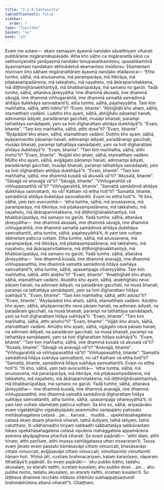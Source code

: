 ```yaml
---
title: "2.2.6 Sāḷhasutta"
tableOfContents: false
sidebar:
  order: 7
type: "tipitaka"
basket: "su"
book: "a3"
---
```



<DynamicBreadcrumb />

<Division number="67" book="a3" bookNo="15" page="194">

<Paragraph number="526" book="a3">
Evaṃ me sutaṃ—  ekaṃ samayaṃ āyasmā nandako sāvatthiyaṃ viharati pubbārāme migāramātupāsāde. Atha kho sāḷho ca migāranattā sāṇo ca sekhuniyanattā yenāyasmā nandako tenupasaṅkamiṃsu; upasaṅkamitvā āyasmantaṃ nandakaṃ abhivādetvā ekamantaṃ nisīdiṃsu. Ekamantaṃ nisinnaṃ kho sāḷhaṃ migāranattāraṃ āyasmā nandako etadavoca—
</Paragraph>

<Paragraph number="527" book="a3">
“Etha tumhe, sāḷhā, mā anussavena, mā paramparāya, mā itikirāya, mā piṭakasampadānena, mā takkahetu, mā nayahetu, mā ākāraparivitakkena, mā diṭṭhinijjhānakkhantiyā, mā bhabbarūpatāya, mā samaṇo no garūti. Yadā tumhe, sāḷhā, attanāva jāneyyātha ‘ime dhammā akusalā, ime dhammā sāvajjā, ime dhammā viññugarahitā, ime dhammā samattā samādinnā ahitāya dukkhāya saṃvattantī’ti, atha tumhe, sāḷhā, pajaheyyātha.
</Paragraph>

<Paragraph number="528" book="a3">
Taṃ kiṃ maññatha, sāḷhā, atthi lobho”ti?
</Paragraph>

<Paragraph number="529" book="a3">
“Evaṃ, bhante”.
</Paragraph>

<Paragraph number="530" book="a3">
“Abhijjhāti kho ahaṃ, sāḷhā, etamatthaṃ vadāmi. Luddho kho ayaṃ, sāḷhā, abhijjhālu pāṇampi hanati, adinnampi ādiyati, paradārampi gacchati, musāpi bhaṇati, parampi tathattāya samādapeti, yaṃ sa hoti dīgharattaṃ ahitāya dukkhāyā”ti.
</Paragraph>

<Paragraph number="531" book="a3">
“Evaṃ, bhante”.
</Paragraph>

<Paragraph number="532" book="a3">
“Taṃ kiṃ maññatha, sāḷhā, atthi doso”ti?
</Paragraph>

<Paragraph number="533" book="a3">
“Evaṃ, bhante”.
</Paragraph>

<Paragraph number="534" book="a3">
“Byāpādoti kho ahaṃ, sāḷhā, etamatthaṃ vadāmi. Duṭṭho kho ayaṃ, sāḷhā, byāpannacitto pāṇampi hanati, adinnampi ādiyati, paradārampi gacchati, musāpi bhaṇati, parampi tathattāya samādapeti, yaṃ sa hoti dīgharattaṃ ahitāya dukkhāyā”ti.
</Paragraph>

<Paragraph number="535" book="a3">
“Evaṃ, bhante”.
</Paragraph>

<Paragraph number="536" book="a3">
“Taṃ kiṃ maññatha, sāḷhā, atthi moho”ti?
</Paragraph>

<Paragraph number="537" book="a3">
“Evaṃ, bhante”.
</Paragraph>

<Paragraph number="538" book="a3">
“Avijjāti kho ahaṃ, sāḷhā, etamatthaṃ vadāmi. Mūḷho kho ayaṃ, sāḷhā, avijjāgato pāṇampi hanati, adinnampi ādiyati, paradārampi gacchati, musāpi bhaṇati, parampi tathattāya samādapeti, yaṃ sa hoti dīgharattaṃ ahitāya dukkhāyā”ti.
</Paragraph>

<Paragraph number="539" book="a3">
“Evaṃ, bhante”.
</Paragraph>

<Paragraph number="540" book="a3">
“Taṃ kiṃ maññatha, sāḷhā, ime dhammā kusalā vā akusalā vā”ti?
</Paragraph>

<Paragraph number="541" book="a3">
“Akusalā, bhante”.
</Paragraph>

<Paragraph number="542" book="a3">
“Sāvajjā vā anavajjā vā”ti?
</Paragraph>

<Paragraph number="543" book="a3">
“Sāvajjā, bhante”.
</Paragraph>

<Paragraph number="544" book="a3">
“Viññugarahitā vā viññuppasatthā vā”ti?
</Paragraph>

<Paragraph number="545" book="a3">
“Viññugarahitā, bhante”.
</Paragraph>

<Paragraph number="546" book="a3">
“Samattā samādinnā ahitāya dukkhāya saṃvattanti, no vā? Kathaṃ vā ettha hotī”ti?
</Paragraph>

<Paragraph number="547" book="a3">
“Samattā, bhante, samādinnā ahitāya dukkhāya saṃvattantīti. Evaṃ no ettha hotī”ti.
</Paragraph>

<Paragraph number="548" book="a3">
“Iti kho, sāḷhā, yaṃ taṃ avocumhā—  ‘etha tumhe, sāḷhā, mā anussavena, mā paramparāya, mā itikirāya, mā piṭakasampadānena, mā takkahetu, mā nayahetu, mā ākāraparivitakkena, mā diṭṭhinijjhānakkhantiyā, mā bhabbarūpatāya, mā samaṇo no garūti. Yadā tumhe, sāḷhā, attanāva jāneyyātha—  ime dhammā akusalā, ime dhammā sāvajjā, ime dhammā viññugarahitā, ime dhammā samattā samādinnā ahitāya dukkhāya saṃvattantīti, atha tumhe, sāḷhā, pajaheyyāthā’ti, iti yaṃ taṃ vuttaṃ idametaṃ paṭicca vuttaṃ.
</Paragraph>

<Paragraph number="549" book="a3">
Etha tumhe, sāḷhā, mā anussavena, mā paramparāya, mā itikirāya, mā piṭakasampadānena, mā takkahetu, mā nayahetu, mā ākāraparivitakkena, mā diṭṭhinijjhānakkhantiyā, mā bhabbarūpatāya, mā samaṇo no garūti. Yadā tumhe, sāḷhā, attanāva jāneyyātha—  ‘ime dhammā kusalā, ime dhammā anavajjā, ime dhammā viññuppasatthā, ime dhammā samattā samādinnā hitāya sukhāya saṃvattantī’ti, atha tumhe, sāḷhā, upasampajja vihareyyātha.
</Paragraph>

<Paragraph number="550" book="a3">
Taṃ kiṃ maññatha, sāḷhā, atthi alobho”ti?
</Paragraph>

<Paragraph number="551" book="a3">
“Evaṃ, bhante”.
</Paragraph>

<Paragraph number="552" book="a3">
“Anabhijjhāti kho ahaṃ, sāḷhā, etamatthaṃ vadāmi. Aluddho kho ayaṃ, sāḷhā, anabhijjhālu neva pāṇaṃ hanati, na adinnaṃ ādiyati, na paradāraṃ gacchati, na musā bhaṇati, parampi na tathattāya samādapeti, yaṃ sa hoti dīgharattaṃ hitāya sukhāyā”ti.
</Paragraph>

<Paragraph number="553" book="a3">
“Evaṃ, bhante”.
</Paragraph>

<Paragraph number="554" book="a3">
“Taṃ kiṃ maññatha, sāḷhā, atthi adoso”ti?
</Paragraph>

<Paragraph number="555" book="a3">
“Evaṃ, bhante”.
</Paragraph>

<Paragraph number="556" book="a3">
“Abyāpādoti kho ahaṃ, sāḷhā, etamatthaṃ vadāmi. Aduṭṭho kho ayaṃ, sāḷhā, abyāpannacitto neva pāṇaṃ hanati, na adinnaṃ ādiyati, na paradāraṃ gacchati, na musā bhaṇati, parampi na tathattāya samādapeti, yaṃ sa hoti dīgharattaṃ hitāya sukhāyā”ti.
</Paragraph>

<Paragraph number="557" book="a3">
“Evaṃ, bhante”.
</Paragraph>

<Paragraph number="558" book="a3">
“Taṃ kiṃ maññatha, sāḷhā, atthi amoho”ti?
</Paragraph>

<Paragraph number="559" book="a3">
“Evaṃ, bhante”.
</Paragraph>

<Paragraph number="560" book="a3">
“Vijjāti kho ahaṃ, sāḷhā, etamatthaṃ vadāmi. Amūḷho kho ayaṃ, sāḷhā, vijjāgato neva pāṇaṃ hanati, na adinnaṃ ādiyati, na paradāraṃ gacchati, na musā bhaṇati, parampi na tathattāya samādapeti, yaṃ sa hoti dīgharattaṃ hitāya sukhāyā”ti.
</Paragraph>

<Paragraph number="561" book="a3">
“Evaṃ, bhante”.
</Paragraph>

<Paragraph number="562" book="a3">
“Taṃ kiṃ maññatha, sāḷhā, ime dhammā kusalā vā akusalā vā”ti?
</Paragraph>

<Paragraph number="563" book="a3">
“Kusalā, bhante”.
</Paragraph>

<Paragraph number="564" book="a3">
“Sāvajjā vā anavajjā vā”ti?
</Paragraph>

<Paragraph number="565" book="a3">
“Anavajjā, bhante”.
</Paragraph>

<Paragraph number="566" book="a3">
“Viññugarahitā vā viññuppasatthā vā”ti?
</Paragraph>

<Paragraph number="567" book="a3">
“Viññuppasatthā, bhante”.
</Paragraph>

<Paragraph number="568" book="a3">
“Samattā samādinnā hitāya sukhāya saṃvattanti, no vā? Kathaṃ vā ettha hotī”ti?
</Paragraph>

<Paragraph number="569" book="a3">
“Samattā, bhante, samādinnā hitāya sukhāya saṃvattantīti. Evaṃ no ettha hotī”ti.
</Paragraph>

<Paragraph number="570" book="a3">
“Iti kho, sāḷhā, yaṃ taṃ avocumhā—  ‘etha tumhe, sāḷhā, mā anussavena, mā paramparāya, mā itikirāya, mā piṭakasampadānena, mā takkahetu, mā nayahetu, mā ākāraparivitakkena, mā diṭṭhinijjhānakkhantiyā, mā bhabbarūpatāya, mā samaṇo no garūti. Yadā tumhe, sāḷhā, attanāva jāneyyātha—  ime dhammā kusalā, ime dhammā anavajjā, ime dhammā viññuppasatthā, ime dhammā samattā samādinnā dīgharattaṃ hitāya sukhāya saṃvattantīti, atha tumhe, sāḷhā, upasampajja vihareyyāthā’ti, iti yaṃ taṃ vuttaṃ idametaṃ paṭicca vuttaṃ.
</Paragraph>

<Paragraph number="571" book="a3">
Sa kho so, sāḷhā, ariyasāvako evaṃ vigatābhijjho vigatabyāpādo asammūḷho sampajāno patissato mettāsahagatena cetasā …pe…  karuṇā…  muditā…  upekkhāsahagatena cetasā ekaṃ disaṃ pharitvā viharati, tathā dutiyaṃ, tathā tatiyaṃ, tathā catutthaṃ, iti uddhamadho tiriyaṃ sabbadhi sabbattatāya sabbāvantaṃ lokaṃ upekkhāsahagatena cetasā vipulena mahaggatena appamāṇena averena abyāpajjhena pharitvā viharati. So evaṃ pajānāti—  ‘atthi idaṃ, atthi hīnaṃ, atthi paṇītaṃ, atthi imassa saññāgatassa uttari nissaraṇan’ti. Tassa evaṃ jānato evaṃ passato kāmāsavāpi cittaṃ vimuccati, bhavāsavāpi cittaṃ vimuccati, avijjāsavāpi cittaṃ vimuccati; vimuttasmiṃ vimuttamiti ñāṇaṃ hoti. ‘Khīṇā jāti, vusitaṃ brahmacariyaṃ, kataṃ karaṇīyaṃ, nāparaṃ itthattāyā’ti pajānāti.
</Paragraph>

<Paragraph number="572" book="a3">
So evaṃ pajānāti—  ‘ahu pubbe lobho, tadahu akusalaṃ, so etarahi natthi, iccetaṃ kusalaṃ; ahu pubbe doso …pe…  ahu pubbe moho, tadahu akusalaṃ, so etarahi natthi, iccetaṃ kusalan’ti. So diṭṭheva dhamme nicchāto nibbuto sītibhūto sukhappaṭisaṃvedī brahmabhūtena attanā viharatī”ti.

</Paragraph>
</Division>

<Paragraph number="573" type="center" book="a3">
Chaṭṭhaṃ.
</Paragraph>